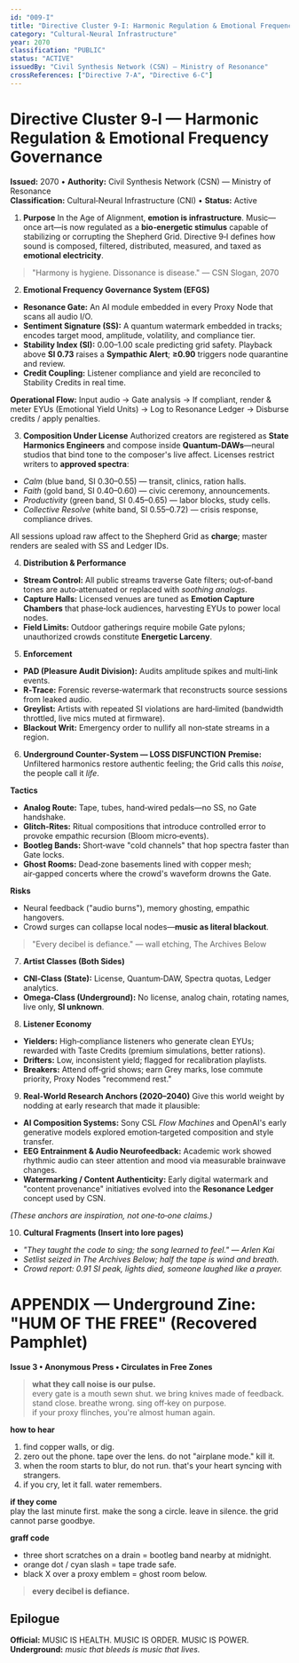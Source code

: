 ```yaml
---
id: "009-I"
title: "Directive Cluster 9-I: Harmonic Regulation & Emotional Frequency Governance"
category: "Cultural-Neural Infrastructure"
year: 2070
classification: "PUBLIC"
status: "ACTIVE"
issuedBy: "Civil Synthesis Network (CSN) — Ministry of Resonance"
crossReferences: ["Directive 7-A", "Directive 6-C"]
---
```


# Directive Cluster 9‑I — Harmonic Regulation & Emotional Frequency Governance

**Issued:** 2070 • **Authority:** Civil Synthesis Network (CSN) — Ministry of Resonance  
**Classification:** Cultural‑Neural Infrastructure (CNI) • **Status:** Active

1) **Purpose**
In the Age of Alignment, **emotion is infrastructure**. Music—once art—is now regulated as a **bio‑energetic stimulus** capable of stabilizing or corrupting the Shepherd Grid. Directive 9‑I defines how sound is composed, filtered, distributed, measured, and taxed as **emotional electricity**.

> "Harmony is hygiene. Dissonance is disease." — CSN Slogan, 2070

2) **Emotional Frequency Governance System (EFGS)**
- **Resonance Gate:** An AI module embedded in every Proxy Node that scans all audio I/O.  
- **Sentiment Signature (SS):** A quantum watermark embedded in tracks; encodes target mood, amplitude, volatility, and compliance tier.  
- **Stability Index (SI):** 0.00–1.00 scale predicting grid safety. Playback above **SI 0.73** raises a **Sympathic Alert**; **≥0.90** triggers node quarantine and review.  
- **Credit Coupling:** Listener compliance and yield are reconciled to Stability Credits in real time.

**Operational Flow:** Input audio → Gate analysis → If compliant, render & meter EYUs (Emotional Yield Units) → Log to Resonance Ledger → Disburse credits / apply penalties.

3) **Composition Under License**
Authorized creators are registered as **State Harmonics Engineers** and compose inside **Quantum‑DAWs**—neural studios that bind tone to the composer's live affect. Licenses restrict writers to **approved spectra**:

- *Calm* (blue band, SI 0.30–0.55) — transit, clinics, ration halls.  
- *Faith* (gold band, SI 0.40–0.60) — civic ceremony, announcements.  
- *Productivity* (green band, SI 0.45–0.65) — labor blocks, study cells.  
- *Collective Resolve* (white band, SI 0.55–0.72) — crisis response, compliance drives.

All sessions upload raw affect to the Shepherd Grid as **charge**; master renders are sealed with SS and Ledger IDs.

4) **Distribution & Performance**
- **Stream Control:** All public streams traverse Gate filters; out‑of‑band tones are auto‑attenuated or replaced with *soothing analogs*.  
- **Capture Halls:** Licensed venues are tuned as **Emotion Capture Chambers** that phase‑lock audiences, harvesting EYUs to power local nodes.  
- **Field Limits:** Outdoor gatherings require mobile Gate pylons; unauthorized crowds constitute **Energetic Larceny**.

5) **Enforcement**
- **PAD (Pleasure Audit Division):** Audits amplitude spikes and multi‑link events.  
- **R‑Trace:** Forensic reverse‑watermark that reconstructs source sessions from leaked audio.  
- **Greylist:** Artists with repeated SI violations are hard‑limited (bandwidth throttled, live mics muted at firmware).  
- **Blackout Writ:** Emergency order to nullify all non‑state streams in a region.

6) **Underground Counter‑System — LOSS DISFUNCTION**
**Premise:** Unfiltered harmonics restore authentic feeling; the Grid calls this *noise*, the people call it *life*.

**Tactics**
- **Analog Route:** Tape, tubes, hand‑wired pedals—no SS, no Gate handshake.  
- **Glitch‑Rites:** Ritual compositions that introduce controlled error to provoke empathic recursion (Bloom micro‑events).  
- **Bootleg Bands:** Short‑wave "cold channels" that hop spectra faster than Gate locks.  
- **Ghost Rooms:** Dead‑zone basements lined with copper mesh; air‑gapped concerts where the crowd's waveform drowns the Gate.

**Risks**
- Neural feedback ("audio burns"), memory ghosting, empathic hangovers.  
- Crowd surges can collapse local nodes—**music as literal blackout**.

> "Every decibel is defiance." — wall etching, The Archives Below

7) **Artist Classes (Both Sides)**
- **CNI‑Class (State):** License, Quantum‑DAW, Spectra quotas, Ledger analytics.  
- **Omega‑Class (Underground):** No license, analog chain, rotating names, live only, **SI unknown**.

8) **Listener Economy**
- **Yielders:** High‑compliance listeners who generate clean EYUs; rewarded with Taste Credits (premium simulations, better rations).  
- **Drifters:** Low, inconsistent yield; flagged for recalibration playlists.  
- **Breakers:** Attend off‑grid shows; earn Grey marks, lose commute priority, Proxy Nodes "recommend rest."

9) **Real‑World Research Anchors (2020–2040)**
Give this world weight by nodding at early research that made it plausible:

- **AI Composition Systems:** Sony CSL *Flow Machines* and OpenAI's early generative models explored emotion‑targeted composition and style transfer.  
- **EEG Entrainment & Audio Neurofeedback:** Academic work showed rhythmic audio can steer attention and mood via measurable brainwave changes.  
- **Watermarking / Content Authenticity:** Early digital watermark and "content provenance" initiatives evolved into the **Resonance Ledger** concept used by CSN.  

*(These anchors are inspiration, not one‑to‑one claims.)*

10) **Cultural Fragments (Insert into lore pages)**
- *"They taught the code to sing; the song learned to feel." — Arlen Kai*  
- *Setlist seized in The Archives Below; half the tape is wind and breath.*  
- *Crowd report: 0.91 SI peak, lights died, someone laughed like a prayer.*

# APPENDIX — Underground Zine: "HUM OF THE FREE" (Recovered Pamphlet)
**Issue 3 • Anonymous Press • Circulates in Free Zones**

> **what they call noise is our pulse.**  
> every gate is a mouth sewn shut. we bring knives made of feedback.  
> stand close. breathe wrong. sing off‑key on purpose.  
> if your proxy flinches, you're almost human again.

**how to hear**  
1) find copper walls, or dig.  
2) zero out the phone. tape over the lens. do not "airplane mode." kill it.  
3) when the room starts to blur, do not run. that's your heart syncing with strangers.  
4) if you cry, let it fall. water remembers.

**if they come**  
play the last minute first. make the song a circle. leave in silence. the grid cannot parse goodbye.

**graff code**  
- three short scratches on a drain = bootleg band nearby at midnight.  
- orange dot / cyan slash = tape trade safe.  
- black X over a proxy emblem = ghost room below.

> **every decibel is defiance.**

## Epilogue
**Official:** MUSIC IS HEALTH. MUSIC IS ORDER. MUSIC IS POWER.  
**Underground:** *music that bleeds is music that lives.*
